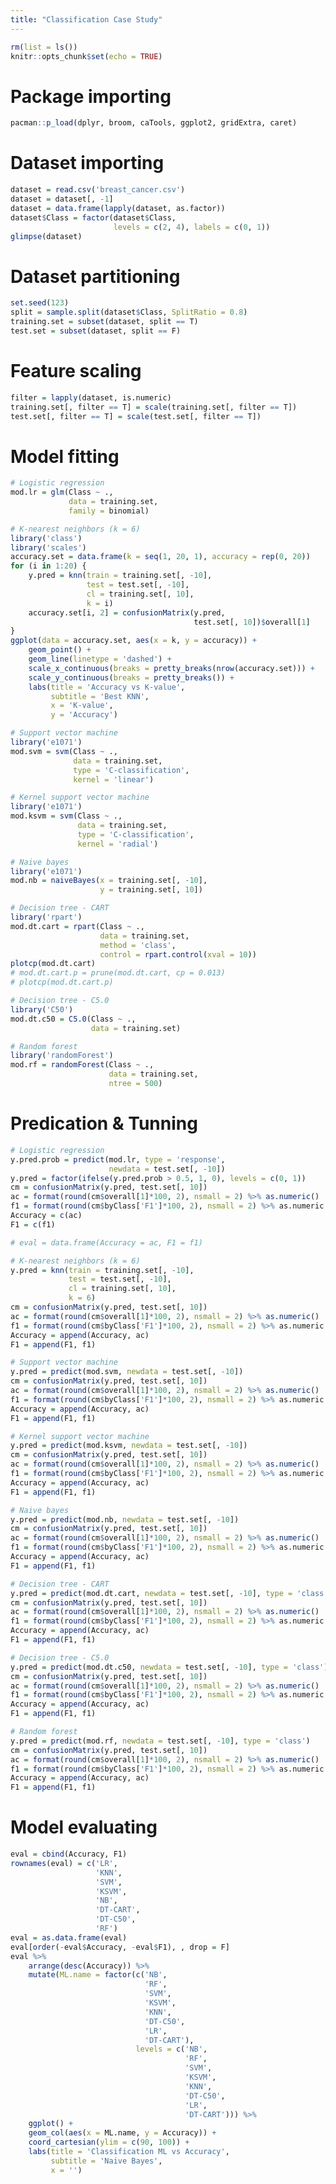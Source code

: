 ```yaml
---
title: "Classification Case Study"
---
```


```r
rm(list = ls())
knitr::opts_chunk$set(echo = TRUE)
```

# Package importing
```r
pacman::p_load(dplyr, broom, caTools, ggplot2, gridExtra, caret)
```

# Dataset importing
```r
dataset = read.csv('breast_cancer.csv')
dataset = dataset[, -1]
dataset = data.frame(lapply(dataset, as.factor))
dataset$Class = factor(dataset$Class, 
                       levels = c(2, 4), labels = c(0, 1))
glimpse(dataset)
```

# Dataset partitioning
```r
set.seed(123)
split = sample.split(dataset$Class, SplitRatio = 0.8)
training.set = subset(dataset, split == T)
test.set = subset(dataset, split == F)
```

# Feature scaling
```r
filter = lapply(dataset, is.numeric)
training.set[, filter == T] = scale(training.set[, filter == T])
test.set[, filter == T] = scale(test.set[, filter == T])
```

# Model fitting
```r
# Logistic regression
mod.lr = glm(Class ~ .,
             data = training.set,
             family = binomial)

# K-nearest neighbors (k = 6)
library('class')
library('scales')
accuracy.set = data.frame(k = seq(1, 20, 1), accuracy = rep(0, 20))
for (i in 1:20) {
    y.pred = knn(train = training.set[, -10], 
                 test = test.set[, -10],
                 cl = training.set[, 10],
                 k = i)
    accuracy.set[i, 2] = confusionMatrix(y.pred, 
                                         test.set[, 10])$overall[1]
}
ggplot(data = accuracy.set, aes(x = k, y = accuracy)) +
    geom_point() +
    geom_line(linetype = 'dashed') +
    scale_x_continuous(breaks = pretty_breaks(nrow(accuracy.set))) +
    scale_y_continuous(breaks = pretty_breaks()) +
    labs(title = 'Accuracy vs K-value',
         subtitle = 'Best KNN',
         x = 'K-value',
         y = 'Accuracy')

# Support vector machine
library('e1071')
mod.svm = svm(Class ~ .,
              data = training.set,
              type = 'C-classification',
              kernel = 'linear')

# Kernel support vector machine
library('e1071')
mod.ksvm = svm(Class ~ .,
               data = training.set,
               type = 'C-classification',
               kernel = 'radial')

# Naive bayes
library('e1071')
mod.nb = naiveBayes(x = training.set[, -10],
                    y = training.set[, 10])

# Decision tree - CART
library('rpart')
mod.dt.cart = rpart(Class ~ .,
                    data = training.set,
                    method = 'class',
                    control = rpart.control(xval = 10))
plotcp(mod.dt.cart)
# mod.dt.cart.p = prune(mod.dt.cart, cp = 0.013)
# plotcp(mod.dt.cart.p)

# Decision tree - C5.0
library('C50')
mod.dt.c50 = C5.0(Class ~ .,
                  data = training.set)

# Random forest
library('randomForest')
mod.rf = randomForest(Class ~ .,
                      data = training.set,
                      ntree = 500)
```

# Predication & Tunning
```r
# Logistic regression
y.pred.prob = predict(mod.lr, type = 'response', 
                      newdata = test.set[, -10])
y.pred = factor(ifelse(y.pred.prob > 0.5, 1, 0), levels = c(0, 1))
cm = confusionMatrix(y.pred, test.set[, 10])
ac = format(round(cm$overall[1]*100, 2), nsmall = 2) %>% as.numeric()
f1 = format(round(cm$byClass['F1']*100, 2), nsmall = 2) %>% as.numeric
Accuracy = c(ac)
F1 = c(f1)

# eval = data.frame(Accuracy = ac, F1 = f1)

# K-nearest neighbors (k = 6)
y.pred = knn(train = training.set[, -10],
             test = test.set[, -10],
             cl = training.set[, 10],
             k = 6)
cm = confusionMatrix(y.pred, test.set[, 10])
ac = format(round(cm$overall[1]*100, 2), nsmall = 2) %>% as.numeric()
f1 = format(round(cm$byClass['F1']*100, 2), nsmall = 2) %>% as.numeric
Accuracy = append(Accuracy, ac)
F1 = append(F1, f1)

# Support vector machine
y.pred = predict(mod.svm, newdata = test.set[, -10])
cm = confusionMatrix(y.pred, test.set[, 10])
ac = format(round(cm$overall[1]*100, 2), nsmall = 2) %>% as.numeric()
f1 = format(round(cm$byClass['F1']*100, 2), nsmall = 2) %>% as.numeric
Accuracy = append(Accuracy, ac)
F1 = append(F1, f1)

# Kernel support vector machine
y.pred = predict(mod.ksvm, newdata = test.set[, -10])
cm = confusionMatrix(y.pred, test.set[, 10])
ac = format(round(cm$overall[1]*100, 2), nsmall = 2) %>% as.numeric()
f1 = format(round(cm$byClass['F1']*100, 2), nsmall = 2) %>% as.numeric
Accuracy = append(Accuracy, ac)
F1 = append(F1, f1)

# Naive bayes
y.pred = predict(mod.nb, newdata = test.set[, -10])
cm = confusionMatrix(y.pred, test.set[, 10])
ac = format(round(cm$overall[1]*100, 2), nsmall = 2) %>% as.numeric()
f1 = format(round(cm$byClass['F1']*100, 2), nsmall = 2) %>% as.numeric
Accuracy = append(Accuracy, ac)
F1 = append(F1, f1)

# Decision tree - CART
y.pred = predict(mod.dt.cart, newdata = test.set[, -10], type = 'class')
cm = confusionMatrix(y.pred, test.set[, 10])
ac = format(round(cm$overall[1]*100, 2), nsmall = 2) %>% as.numeric()
f1 = format(round(cm$byClass['F1']*100, 2), nsmall = 2) %>% as.numeric
Accuracy = append(Accuracy, ac)
F1 = append(F1, f1)

# Decision tree - C5.0
y.pred = predict(mod.dt.c50, newdata = test.set[, -10], type = 'class')
cm = confusionMatrix(y.pred, test.set[, 10])
ac = format(round(cm$overall[1]*100, 2), nsmall = 2) %>% as.numeric()
f1 = format(round(cm$byClass['F1']*100, 2), nsmall = 2) %>% as.numeric
Accuracy = append(Accuracy, ac)
F1 = append(F1, f1)

# Random forest
y.pred = predict(mod.rf, newdata = test.set[, -10], type = 'class')
cm = confusionMatrix(y.pred, test.set[, 10])
ac = format(round(cm$overall[1]*100, 2), nsmall = 2) %>% as.numeric()
f1 = format(round(cm$byClass['F1']*100, 2), nsmall = 2) %>% as.numeric
Accuracy = append(Accuracy, ac)
F1 = append(F1, f1)
```

# Model evaluating
```r
eval = cbind(Accuracy, F1)
rownames(eval) = c('LR',
                   'KNN',
                   'SVM',
                   'KSVM',
                   'NB',
                   'DT-CART',
                   'DT-C50',
                   'RF')
eval = as.data.frame(eval)
eval[order(-eval$Accuracy, -eval$F1), , drop = F]
eval %>% 
    arrange(desc(Accuracy)) %>% 
    mutate(ML.name = factor(c('NB',
                              'RF',
                              'SVM',
                              'KSVM',
                              'KNN',
                              'DT-C50',
                              'LR',
                              'DT-CART'),
                            levels = c('NB',
                                       'RF',
                                       'SVM',
                                       'KSVM',
                                       'KNN',
                                       'DT-C50',
                                       'LR',
                                       'DT-CART'))) %>% 
    ggplot() +
    geom_col(aes(x = ML.name, y = Accuracy)) +
    coord_cartesian(ylim = c(90, 100)) +
    labs(title = 'Classification ML vs Accuracy',
         subtitle = 'Naive Bayes',
         x = '')
```
